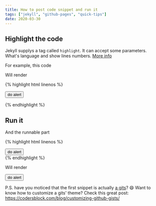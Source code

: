 ```yaml
---
title: How to post code snippet and run it
tags: ["jekyll", "github-pages", "quick-tips"]
date: 2020-03-30
---
```


## Highlight the code

Jekyll supplys a tag called `highlight`. It can accept some parameters. What's language and show lines numbers. [More info](https://jekyllrb.com/docs/liquid/tags/#code-snippet-highlighting)

<!-- more -->

For example, this code

<script src="https://gist.github.com/moshfeu/9389214552feb9eef823fa1b62e63773.js"></script>

Will render

{% highlight html linenos %}

  <button>do alert</button>
  <script>
    document.querySelector('button').addEventListener('click', () => {
      alert('clicked');
    })
  </script>
{% endhighlight %}


## Run it

And the runnable part

{% highlight html linenos %}

<div>
  <button>do alert</button>
  <script>
    document.querySelector('button').addEventListener('click', () => {
      alert('clicked');
    })
  </script>
</div>
{% endhighlight %}


Will render

<div>
  <button>do alert</button>
  <script>
    document.querySelector('button').addEventListener('click', () => {
      alert('clicked');
    })
  </script>
</div>


P.S. have you moticed that the first snippet is actually [a gits](https://gist.github.com/moshfeu/9389214552feb9eef823fa1b62e63773)? 😄
Want to know how to customize a gits' theme? Check this great post: https://codersblock.com/blog/customizing-github-gists/
